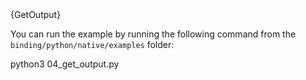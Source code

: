 
<CodeBlock className="language-python">
  {GetOutput}
</CodeBlock>

You can run the example by running the following command from the `binding/python/native/examples` folder:

<CodeBlock className="language-bash">
    python3 04_get_output.py
</CodeBlock>

